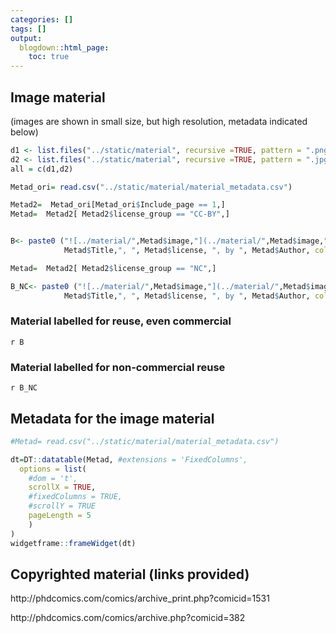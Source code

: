 ```yaml
---
categories: []
tags: []
output:
  blogdown::html_page:
    toc: true
---
```




## Image material 

(images are shown in small size, but high resolution, metadata indicated below)

```r

d1 <- list.files("../static/material", recursive =TRUE, pattern = ".png")
d2 <- list.files("../static/material", recursive =TRUE, pattern = ".jpg")
all = c(d1,d2)

Metad_ori= read.csv("../static/material/material_metadata.csv")

Metad2=  Metad_ori[Metad_ori$Include_page == 1,]
Metad=  Metad2[ Metad2$license_group == "CC-BY",]


B<- paste0 ("![../material/",Metad$image,"](../material/",Metad$image,"){width=80%, height=200}", "<br> ",  
            Metad$Title,", ", Metad$license, ", by ", Metad$Author, collapse = "<br>")

Metad=  Metad2[ Metad2$license_group == "NC",]

B_NC<- paste0 ("![../material/",Metad$image,"](../material/",Metad$image,"){width=80%, height=200}", "<br> ",  
            Metad$Title,", ", Metad$license, ", by ", Metad$Author, collapse = "<br>")
```


### Material labelled for reuse, even commercial

`r B` 

### Material labelled for non-commercial reuse

`r B_NC` 

## Metadata for the image material

```r
#Metad= read.csv("../static/material/material_metadata.csv")

dt=DT::datatable(Metad, #extensions = 'FixedColumns',
  options = list(
    #dom = 't',
    scrollX = TRUE,
    #fixedColumns = TRUE,
    #scrollY = TRUE
    pageLength = 5
    )
)
widgetframe::frameWidget(dt)


```

## Copyrighted material (links provided)

http://phdcomics.com/comics/archive_print.php?comicid=1531

http://phdcomics.com/comics/archive.php?comicid=382

